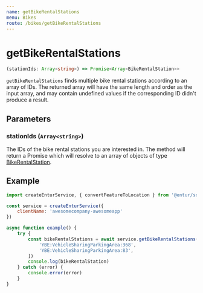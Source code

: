 ```yaml
---
name: getBikeRentalStations
menu: Bikes
route: /bikes/getBikeRentalStations
---
```


# getBikeRentalStations

```typescript
(stationIds: Array<string>) => Promise<Array<BikeRentalStation>>
```

`getBikeRentalStations` finds multiple bike rental stations according to an array of IDs. The returned array will have the same length and order as the input array, and may contain undefined values if the corresponding ID didn't produce a result.

## Parameters

### stationIds (`Array<string>`)
The IDs of the bike rental stations you are interested in. The method will return a Promise which will resolve to an array of objects of type [BikeRentalStation](flow-types/BikeRentalStation.js).

## Example

```javascript
import createEnturService, { convertFeatureToLocation } from '@entur/sdk'

const service = createEnturService({
    clientName: 'awesomecompany-awesomeapp'
})

async function example() {
    try {
        const bikeRentalStations = await service.getBikeRentalStations([
            'YBE:VehicleSharingParkingArea:368',
            'YBE:VehicleSharingParkingArea:83',
        ])
        console.log(bikeRentalStation)
    } catch (error) {
        console.error(error)
    }
}
```
